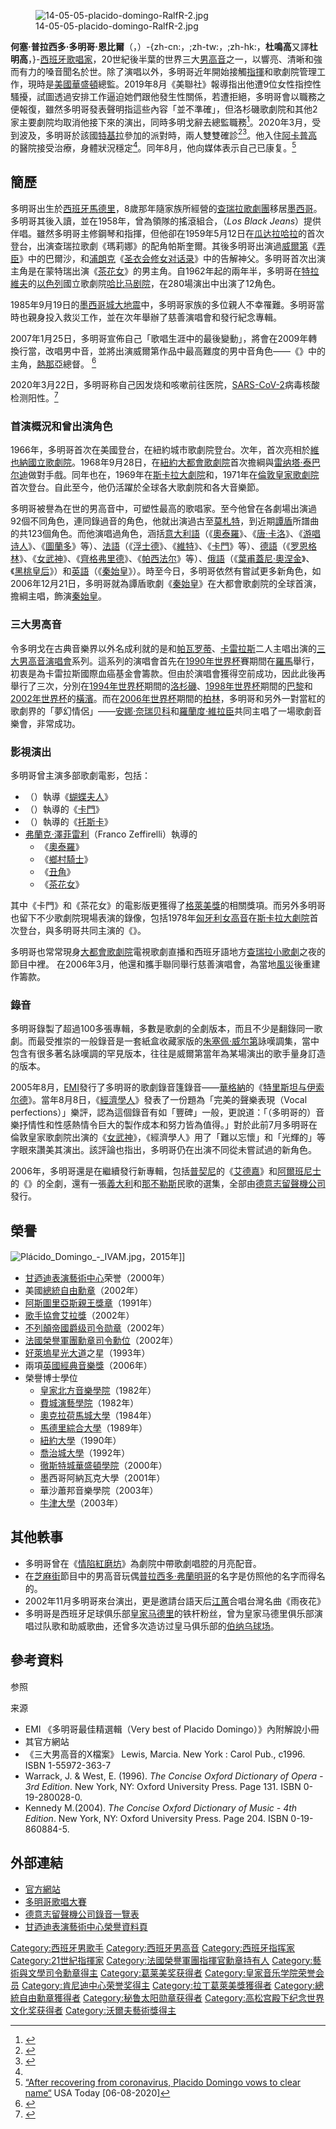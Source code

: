{{noteTA
|T=zh-hans:普拉西多·多明戈;zh-hk:普拉西多·杜鳴高;zh-tw:普拉西多·多明哥;
|1=zh-hans:多明戈;zh-hk:杜鳴高;zh-tw:多明哥;
|2=zh-hans:圖蘭多; zh-hant:杜蘭朵公主;
|3=zh-hk:卡雷拉斯;zh-tw:卡列拉斯;
}}
{{spanish name 2|Domingo|Embil}}
{{Infobox person
| name         = 普拉西多·多明哥<br>Plácido Domingo
| image        = Concierto de Plácido Domingo (cropped).jpg
| caption      =
| pseudonym    = 
| birth_name   = 
| birth_date   = {{birth date and age|1941|1|21}}
| birth_place  = {{flag|ESP|1938}}[[马德里|马德里]]
| party        = 
| nationality  = {{ESP}}
| alma_mater   = 
| occupation   = [[男高音|男高音]]、指揮
| citizenship  = {{ESP}}
| period       = 
| genre        = 
| subject      = 
| movement     = 
| years_active = 1957年至今
| notable_works =
| networth      = 
| spouse       = Ana María Guerra Cué (1957—1958)<br>{{tsl|en|Marta Domingo|Marta Domingo|玛塔·奥尼拉斯}} (1962–現今)
| children     = 3<br>何塞·普拉西多（José Plácido）<br>{{tsl|en|Plácido Domingo Jr.|小普拉西多·多明哥}}<br>阿尔瓦罗·毛里齐奥（Alvaro Maurizio）
| relatives    = 
| influences   = 
| influenced   = 
| awards       = 
| signature    = 
| website      = 
| portaldisp   = 
}}
[[File:14-05-05-placido-domingo-RalfR-2.jpg|thumb]]

'''何塞·普拉西多·多明哥·恩比爾'''（{{lang-es|José Plácido Domingo Embil}}，{{bd|1941年|1月21日|catIdx=Domingo, Placido}}）-{zh-cn:，;zh-tw:，;zh-hk:，'''杜鳴高'''又譯'''杜明高'''，}-[[西班牙|西班牙]][[歌唱家|歌唱家]]，20世紀後半葉的世界三大[[男高音|男高音]]之一，以響亮、清晰和強而有力的嗓音聞名於世。除了演唱以外，多明哥近年開始接觸[[指揮家|指揮]]和歌劇院管理工作，現時是[[美國|美國]][[華盛頓|華盛頓]]{{tsl|en|National Theatre (Washington, D.C.)|國家歌劇院}}總監。2019年8月《美聯社》報導指出他遭9位女性指控性騷擾，試圖透過安排工作逼迫她們跟他發生性關係，若遭拒絕，多明哥會以職務之便報復，雖然多明哥發表聲明指這些內容「並不準確」，但洛杉磯歌劇院和其他2家主要劇院均取消他接下來的演出，同時多明戈辭去{{tsl|en|Los Angeles Theatre|洛杉磯歌劇院}}總監職務<ref>{{Cite web |url=http://www.xinhuanet.com/world/2019-10/03/c_1125070156.htm |title=著名男高音多明戈因涉嫌性骚扰辞去洛杉矶歌剧院职务 |access-date=2019-10-04 |archive-date=2019-10-07 |archive-url=https://web.archive.org/web/20191007151316/http://www.xinhuanet.com/world/2019-10/03/c_1125070156.htm |dead-url=no }}</ref>。2020年3月，受到{{Link-en|2019冠狀病毒病墨西哥疫情|COVID-19 pandemic in Mexico}}波及，多明哥於該國[[特基拉|特基拉]]參加{{Link-en|胡安·多明哥·貝克曼|Juan Domingo Beckmann}}的派對時，兩人雙雙確診<ref name="COVID">{{cite news |title=Plácido Domingo ingresado en Acapulco por coronavirus |url=https://www.lavanguardia.com/musica/20200328/48130404682/placido-domingo-coronavirus.html |accessdate=28 March 2020 |work=La Vanguardia |date=28 March 2020 |language=es |archive-date=2020-09-24 |archive-url=https://web.archive.org/web/20200924171021/https://www.lavanguardia.com/musica/20200328/48130404682/placido-domingo-coronavirus.html |dead-url=no }}</ref><ref>{{Cite web|url=https://www.elindependiente.com/tendencias/cultura/2020/03/22/placido-domingo-da-positivo-en-coronavirus/|title=Plácido Domingo da positivo en coronavirus|date=2020-03-22|website=El Independiente|language=es|access-date=2020-03-22|archive-date=2020-03-22|archive-url=https://web.archive.org/web/20200322164547/https://www.elindependiente.com/tendencias/cultura/2020/03/22/placido-domingo-da-positivo-en-coronavirus/|dead-url=no}}</ref>。他入住[[阿卡普高|阿卡普高]]的醫院接受治療，身體狀況穩定<ref name="COVID"/>。同年8月，他向媒体表示自己已康复。<ref>[https://www.usatoday.com/story/entertainment/celebrities/2020/08/06/placido-domingo-vows-clear-name-after-recovering-coronavirus/3310858001/ “After recovering from coronavirus, Placido Domingo vows to clear name“] {{Wayback|url=https://www.usatoday.com/story/entertainment/celebrities/2020/08/06/placido-domingo-vows-clear-name-after-recovering-coronavirus/3310858001/ |date=20200824032113 }} USA Today [06-08-2020]</ref>

== 簡歷 ==
多明哥出生於[[西班牙|西班牙]][[馬德里|馬德里]]，8歲那年隨家族所經營的[[查瑞拉歌剧|查瑞拉歌劇團]]移居[[墨西哥|墨西哥]]。多明哥其後入讀{{tsl|en|Conservatorio Nacional de Música (Mexico)|墨西哥國立音樂學院}}，並在1958年，曾為{{tsl|en|César Costa|凱撒·柯斯達}}領隊的搖滾組合，{{tsl|es|Los Camisas Negras|黑色牛仔褲}}（''Los Black Jeans''）提供伴唱。雖然多明哥主修鋼琴和指揮，但他卻在1959年5月12日在[[瓜达拉哈拉_(墨西哥)|瓜达拉哈拉]]的{{tsl|en|Teatro Degollado|迪哥拉多大劇院}}首次登台，出演查瑞拉歌劇《瑪莉娜》的配角帕斯奎爾。其後多明哥出演過[[威爾第|威爾第]]《[[弄臣_(歌劇)|弄臣]]》中的巴爾沙，和[[弗朗西斯·普朗克|浦朗克]]《[[聖衣會修女對話錄|圣衣会修女对话录]]》中的告解神父。多明哥首次出演主角是在蒙特瑞出演《[[茶花女_(歌劇)|茶花女]]》的男主角。自1962年起的兩年半，多明哥在[[特拉維夫|特拉維夫]]的[[以色列|以色列]]國立歌劇院[[哈比马剧院|哈比马剧院]]，在280場演出中出演了12角色。

1985年9月19日的[[1985年墨西哥城大地震|墨西哥城大地震]]中，多明哥家族的多位親人不幸罹難。多明哥當時也親身投入救災工作，並在次年舉辦了慈善演唱會和發行紀念專輯。

2007年1月25日，多明哥宣佈自己「歌唱生涯中的最後變動」，將會在2009年轉換行當，改唱男中音，並將出演威爾第作品中最高難度的男中音角色——《{{link-en|西蒙·波卡涅拉 (歌劇)|Simon Boccanegra|西蒙·波卡涅拉}}》中的主角，[[熱那亞|熱那亞]]總督{{link-en|西蒙·波卡涅拉|Simone Boccanegra}}。 <ref>{{Cite web |last=Kettle |first=Martin |date=2007-01-25 |title=A tenor no more: Domingo to make switch to baritone |url=http://www.theguardian.com/world/2007/jan/25/classicalmusic.musicnews |website=the Guardian |language=en |access-date=2022-06-13 |archive-date=2022-06-13 |archive-url=https://web.archive.org/web/20220613155014/https://www.theguardian.com/world/2007/jan/25/classicalmusic.musicnews }}</ref>

2020年3月22日，多明哥称自己因发烧和咳嗽前往医院，[[SARS-CoV-2|SARS-CoV-2]]病毒核酸检测阳性。<ref>{{cite news|title=Breaking: Placido Domingo has Coronavirus|url=https://slippedisc.com/2020/03/breaking-placido-domingo-has-coronavirus/|accessdate=2020-03-22|archive-date=2020-11-30|archive-url=https://web.archive.org/web/20201130141322/https://slippedisc.com/2020/03/breaking-placido-domingo-has-coronavirus/|dead-url=no|author=Norman Lebrecht|date=2020-03-22|work=Slipped Disc}}</ref>

=== 首演概況和曾出演角色 ===
1966年，多明哥首次在美國登台，在紐約城市歌劇院登台。次年，首次亮相於[[維也納國立歌劇院|維也納國立歌劇院]]。1968年9月28日，在[[紐約|紐約]][[大都會歌劇院|大都會歌劇院]]首次擔綱與[[雷纳塔·泰巴尔迪|雷纳塔·泰巴尔迪]]做對手戲。同年也在{{tsl|en|Lyric Opera of Chicago|芝加哥歌劇院}}，1969年在[[斯卡拉大劇院|斯卡拉大劇院]]和{{tsl|en|San Francisco Opera|三藩市歌劇院}}，1971年在[[倫敦皇家歌劇院|倫敦皇家歌劇院]]首次登台。自此至今，他仍活躍於全球各大歌劇院和各大音樂節。

多明哥被譽為在世的男高音中，可塑性最高的歌唱家。至今他曾在各劇場出演過92個不同角色，連同錄過音的角色，他就出演過古至[[莫札特|莫札特]]，到近期[[譚盾|譚盾]]所譜曲的共123個角色。而他演唱過角色，涵括[[意大利語|意大利語]]（《[[奧泰羅|奧泰羅]]》、《[[唐·卡洛斯_(歌剧)|唐·卡洛]]》、《[[遊唱詩人_(歌劇)|游唱诗人]]》、《[[杜蘭朵公主|圖蘭多]]》等）、[[法語|法語]]（《[[浮士德|浮士德]]》、《[[維特|維特]]》、《[[卡門|卡門]]》等）、[[德語|德語]]（《[[罗恩格林|罗恩格林]]》、《[[女武神_(歌劇)|女武神]]》、《[[齊格弗里德|齊格弗里德]]》、《[[帕西法尔|帕西法尔]]》等）、[[俄語|俄語]]（《[[葉甫蓋尼·奧涅金_(歌劇)|葉甫蓋尼·奧涅金]]》、《[[黑桃皇后|黑桃皇后]]》）和[[英語|英語]]（《[[秦始皇_(歌劇)|秦始皇]]》）。時至今日，多明哥依然有嘗試更多新角色，如2006年12月21日，多明哥就為譚盾歌劇《[[秦始皇_(歌劇)|秦始皇]]》在大都會歌劇院的全球首演，擔綱主唱，飾演[[秦始皇|秦始皇]]。

=== 三大男高音 ===
令多明戈在古典音樂界以外名成利就的是和[[帕瓦罗蒂|帕瓦罗蒂]]、[[卡雷拉斯|卡雷拉斯]]二人主唱出演的[[三大男高音演唱會|三大男高音演唱會]]系列。這系列的演唱會首先在[[1990年世界杯|1990年世界杯]]賽期間在[[羅馬|羅馬]]舉行，初衷是為卡雷拉斯國際血癌基金會籌款。但由於演唱會獲得空前成功，因此此後再舉行了三次，分別在[[1994年世界杯|1994年世界杯]]期間的[[洛杉磯|洛杉磯]]、[[1998年世界杯|1998年世界杯]]期間的[[巴黎|巴黎]]和[[2002年世界杯|2002年世界杯]]的[[橫濱|橫濱]]。而在[[2006年世界杯|2006年世界杯]]期間的[[柏林|柏林]]，多明哥和另外一對當紅的歌劇界的「夢幻情侶」——[[安娜·奈瑞贝科|安娜·奈瑞贝科]]和[[羅蘭度·維拉臣|羅蘭度·維拉臣]]共同主唱了一場歌劇音樂會，非常成功。

=== 影視演出 ===
多明哥曾主演多部歌劇電影，包括：
*（{{tsl|en|Jean-Pierre Ponnelle|讓-皮耶爾·蓬內爾}}）執導《[[蝴蝶夫人|蝴蝶夫人]]》
*（{{tsl|en|Francesco Rosi|弗朗切斯科·羅西}}）執導的《[[卡門|卡門]]》
*（{{tsl|it|Gianfranco De Bosio|吉安弗蘭科·德·波西奧}}）執導的《[[托斯卡|托斯卡]]》
* [[弗蘭克·澤菲雷利|弗蘭克·澤菲雷利]]（Franco Zeffirelli）執導的
** 《[[奧泰羅|奧泰羅]]》
** 《[[鄉村騎士|鄉村騎士]]》
** 《[[丑角|丑角]]》
** 《[[茶花女|茶花女]]》
其中《卡門》和《茶花女》的電影版更獲得了[[格萊美獎|格萊美獎]]的相關獎項。而另外多明哥也留下不少歌劇院現場表演的錄像，包括1978年[[匈牙利|匈牙利]][[女高音|女高音]]{{tsl|en|Sylvia Sass|希爾薇婭·薩斯}}在[[斯卡拉大劇院|斯卡拉大劇院]]首次登台，與多明哥共同主演的《{{tsl|en|Manon Lescaut (Puccini)|玛儂·雷斯考特}}》。

多明哥也常常現身[[大都會歌劇院|大都會歌劇院]]電視歌劇直播和西班牙語地方[[查瑞拉歌劇|查瑞拉小歌劇]]之夜的節目中裡。
在2006年3月，他還和{{tsl|en|Frederica von Stade|弗雷德里卡·馮·斯塔迪}}攜手聯同{{tsl|en|New Orleans Opera|新奧爾良歌劇院}}舉行慈善演唱會，為當地[[2005年飓风卡特里娜|風災]]後重建作籌款。

=== 錄音 ===
多明哥錄製了超過100多張專輯，多數是歌劇的全劇版本，而且不少是翻錄同一歌劇。而最受推崇的一般錄音是一套紙盒收藏家版的[[朱塞佩·威尔第|朱塞佩·威尔第]]詠嘆調集，當中包含有很多著名詠嘆調的罕見版本，往往是威爾第當年為某場演出的歌手量身訂造的版本。

2005年8月，[[EMI|EMI]]發行了多明哥的歌劇錄音篷錄音——[[華格納|華格納]]的《[[特里斯坦与伊索尔德|特里斯坦与伊索尔德]]》。當年8月8日，《[[經濟學人|經濟學人]]》發表了一份題為「完美的聲樂表現（Vocal perfections）」樂評，認為這個錄音有如「豐碑」一般，更說道：「（多明哥的）音樂抒情性和性感熱情令巨大的製作成本和努力皆為值得。」對於此前7月多明哥在倫敦皇家歌劇院出演的《[[女武神_(歌劇)|女武神]]》，《經濟學人》用了「難以忘懷」和「光輝的」等字眼來讚美其演出。該評論也指出，多明哥仍在出演不同從未嘗試過的新角色。

2006年，多明哥還是在繼續發行新專輯，包括[[普契尼|普契尼]]的《[[艾德嘉|艾德嘉]]》和[[伊萨克·阿尔贝尼斯|阿爾班尼士]]的《{{tsl|en|Pepita Jiménez (opera)|佩皮塔·希門尼斯}}》的全劇，還有一張[[義大利|義大利]]和[[那不勒斯|那不勒斯]]民歌的選集，全部由[[德意志留聲機公司|德意志留聲機公司]]發行。

== 榮譽 ==
[[File:Plácido_Domingo_-_IVAM.jpg|thumb]]，2015年]]
* [[甘迺迪表演藝術中心|甘迺迪表演藝術中心]]荣誉（2000年）
* 美國[[總統自由勳章|總統自由勳章]]（2002年）
* [[阿斯圖里亞斯親王獎章|阿斯圖里亞斯親王獎章]]（1991年）
* [[歌手協會|歌手協會]][[艾拉獎|艾拉獎]]（2002年）
* [[KBE|不列顛帝國爵级司令勋章]]（2002年）
* [[法國榮譽軍團勳章|法國榮譽軍團勳章司令勳位]]（2002年）
* [[好萊塢星光大道|好萊塢星光大道]]之星（1993年）
* 兩項[[英國經典音樂獎|英國經典音樂獎]]（2006年）
* 榮譽博士學位
** [[皇家北方音樂學院|皇家北方音樂學院]]（1982年）
** [[費城演藝學院|費城演藝學院]]（1982年）
** [[奧克拉荷馬城大學|奧克拉荷馬城大學]]（1984年）
** [[馬德里綜合大學|馬德里綜合大學]]（1989年）
** [[紐約大學|紐約大學]]（1990年）
** [[喬治城大學|喬治城大學]]（1992年）
** [[徹斯特城華盛頓學院|徹斯特城華盛頓學院]]（2000年）
** 墨西哥阿納瓦克大學（2001年）
** 華沙蕭邦音樂學院（2003年）
** [[牛津大學|牛津大學]]（2003年）

== 其他軼事 ==
* 多明哥曾在《[[情陷紅磨坊|情陷紅磨坊]]》為劇院中帶歌劇唱腔的月亮配音。
* 在[[芝麻街|芝麻街]]節目中的男高音玩偶[[普拉西多·弗蘭明哥|普拉西多·弗蘭明哥]]的名字是仿照他的名字而得名的。
* 2002年11月多明哥來台演出，更是邀請台語天后[[江蕙|江蕙]]合唱台灣名曲《雨夜花》
*多明哥是西班牙足球俱乐部[[皇家马德里|皇家马德里]]的铁杆粉丝，曾为皇家马德里俱乐部演唱过队歌和助威歌曲，还曾多次造访过皇马俱乐部的[[伯纳乌球场|伯纳乌球场]]。

== 參考資料 ==
;参照
{{reflist}}
;来源
* EMI 《多明哥最佳精選輯（Very best of Placido Domingo）》內附解說小冊
* 其官方網站
* 《三大男高音的X檔案》 Lewis, Marcia. New York : Carol Pub., c1996. ISBN 1-55972-363-7
* Warrack, J. & West, E. (1996). ''The Concise Oxford Dictionary of Opera - 3rd Edition''. New York, NY: Oxford University Press. Page 131. ISBN 0-19-280028-0.
* Kennedy M.(2004). ''The Concise Oxford Dictionary of Music - 4th Edition''. New York, NY: Oxford University Press. Page 204. ISBN 0-19-860884-5.

== 外部連結 ==
* [http://www.placidodomingo.com 官方網站] {{Wayback|url=http://www.placidodomingo.com/ |date=20201115034703 }}
* [https://web.archive.org/web/20090901135905/http://www.operalia.org/ 多明哥歌唱大賽]
* [http://www.deutschegrammophon.com/artist/one.htms?ART_ID=DOMPL 德意志留聲機公司錄音一覽表] {{Wayback|url=http://www.deutschegrammophon.com/artist/one.htms?ART_ID=DOMPL |date=20120210074228 }}
* [https://web.archive.org/web/20090814201725/http://www.kennedy-center.org/calendar/index.cfm?fuseaction=showIndividual&entitY_id=3525&source_type=A 甘迺迪表演藝術中心榮譽資料頁]

{{沃尔夫艺术奖}}
{{阿斯图里亚斯亲王奖获得者|arts}}
{{高松宫殿下纪念世界文化奖获得者|music}}
{{肯尼迪中心荣誉奖2000年代获奖人}}
{{Authority control}}
{{DEFAULTSORT:Domingo, Placido}}
[[Category:西班牙男歌手|Category:西班牙男歌手]]
[[Category:西班牙男高音|Category:西班牙男高音]]
[[Category:西班牙指挥家|Category:西班牙指挥家]]
[[Category:21世紀指揮家|Category:21世紀指揮家]]
[[Category:法國榮譽軍團指揮官勳章持有人|Category:法國榮譽軍團指揮官勳章持有人]]
[[Category:藝術與文學司令勳章得主|Category:藝術與文學司令勳章得主]]
[[Category:葛莱美奖获得者|Category:葛莱美奖获得者]]
[[Category:皇家音乐学院荣誉会员|Category:皇家音乐学院荣誉会员]]
[[Category:肯尼迪中心荣誉奖得主|Category:肯尼迪中心荣誉奖得主]]
[[Category:拉丁葛萊美獎獲得者|Category:拉丁葛萊美獎獲得者]]
[[Category:總統自由勳章獲得者|Category:總統自由勳章獲得者]]
[[Category:秘鲁太阳勋章获得者|Category:秘鲁太阳勋章获得者]]
[[Category:高松宫殿下纪念世界文化奖获得者|Category:高松宫殿下纪念世界文化奖获得者]]
[[Category:沃爾夫藝術獎得主|Category:沃爾夫藝術獎得主]]